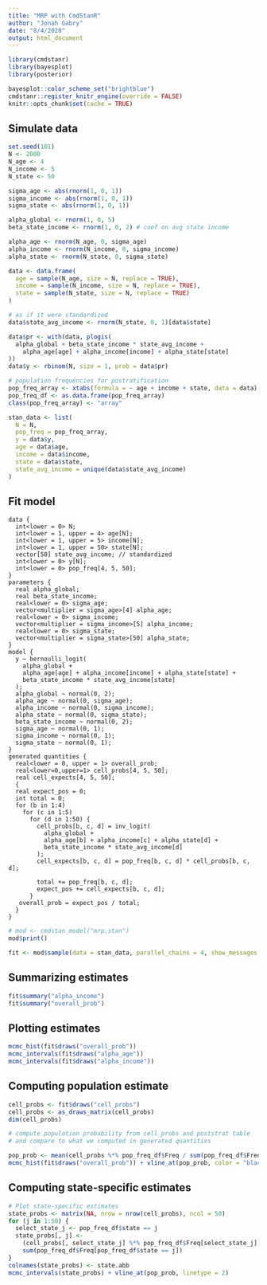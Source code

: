 ```yaml
---
title: "MRP with CmdStanR"
author: "Jonah Gabry"
date: "8/4/2020"
output: html_document
---
```


```r
library(cmdstanr)
library(bayesplot)
library(posterior)

bayesplot::color_scheme_set("brightblue")
cmdstanr::register_knitr_engine(override = FALSE)
knitr::opts_chunk$set(cache = TRUE)
```

## Simulate data


```r
set.seed(101)
N <- 2000
N_age <- 4
N_income <- 5
N_state <- 50

sigma_age <- abs(rnorm(1, 0, 1))
sigma_income <- abs(rnorm(1, 0, 1))
sigma_state <- abs(rnorm(1, 0, 1))

alpha_global <- rnorm(1, 0, 5)
beta_state_income <- rnorm(1, 0, 2) # coef on avg state income

alpha_age <- rnorm(N_age, 0, sigma_age)
alpha_income <- rnorm(N_income, 0, sigma_income)
alpha_state <- rnorm(N_state, 0, sigma_state)

data <- data.frame(
  age = sample(N_age, size = N, replace = TRUE),
  income = sample(N_income, size = N, replace = TRUE),
  state = sample(N_state, size = N, replace = TRUE)
)

# as if it were standardized
data$state_avg_income <- rnorm(N_state, 0, 1)[data$state]

data$pr <- with(data, plogis(
  alpha_global + beta_state_income * state_avg_income + 
    alpha_age[age] + alpha_income[income] + alpha_state[state]
))
data$y <- rbinom(N, size = 1, prob = data$pr)

# population frequencies for postratification
pop_freq_array <- xtabs(formula = ~ age + income + state, data = data)
pop_freq_df <- as.data.frame(pop_freq_array)
class(pop_freq_array) <- "array"

stan_data <- list(
  N = N,
  pop_freq = pop_freq_array,
  y = data$y,
  age = data$age,
  income = data$income,
  state = data$state,
  state_avg_income = unique(data$state_avg_income)
)
```


## Fit model

```cmdstan
data {
  int<lower = 0> N;
  int<lower = 1, upper = 4> age[N];
  int<lower = 1, upper = 5> income[N];
  int<lower = 1, upper = 50> state[N];
  vector[50] state_avg_income; // standardized
  int<lower = 0> y[N];
  int<lower = 0> pop_freq[4, 5, 50];
}
parameters {
  real alpha_global;
  real beta_state_income;
  real<lower = 0> sigma_age;
  vector<multiplier = sigma_age>[4] alpha_age;
  real<lower = 0> sigma_income;
  vector<multiplier = sigma_income>[5] alpha_income;
  real<lower = 0> sigma_state;
  vector<multiplier = sigma_state>[50] alpha_state;
}
model {
  y ~ bernoulli_logit(
    alpha_global +
    alpha_age[age] + alpha_income[income] + alpha_state[state] +
    beta_state_income * state_avg_income[state]
  );
  alpha_global ~ normal(0, 2);
  alpha_age ~ normal(0, sigma_age);
  alpha_income ~ normal(0, sigma_income);
  alpha_state ~ normal(0, sigma_state);
  beta_state_income ~ normal(0, 2);
  sigma_age ~ normal(0, 1);
  sigma_income ~ normal(0, 1);
  sigma_state ~ normal(0, 1);
}
generated quantities {
  real<lower = 0, upper = 1> overall_prob;
  real<lower=0,upper=1> cell_probs[4, 5, 50];
  real cell_expects[4, 5, 50];
  {
  real expect_pos = 0;
  int total = 0;
  for (b in 1:4)
    for (c in 1:5)
      for (d in 1:50) {
        cell_probs[b, c, d] = inv_logit(
          alpha_global +
          alpha_age[b] + alpha_income[c] + alpha_state[d] +
          beta_state_income * state_avg_income[d]
        );
        cell_expects[b, c, d] = pop_freq[b, c, d] * cell_probs[b, c, d];

        total += pop_freq[b, c, d];
        expect_pos += cell_expects[b, c, d];
      }
   overall_prob = expect_pos / total;
  }
}
```

```r
# mod <- cmdstan_model("mrp.stan")
mod$print()
```

```r
fit <- mod$sample(data = stan_data, parallel_chains = 4, show_messages = FALSE)
```

## Summarizing estimates
```r
fit$summary("alpha_income")
fit$summary("overall_prob")
```

## Plotting estimates
```r
mcmc_hist(fit$draws("overall_prob"))
mcmc_intervals(fit$draws("alpha_age"))
mcmc_intervals(fit$draws("alpha_income"))
```

## Computing population estimate

```r
cell_probs <- fit$draws("cell_probs")
cell_probs <- as_draws_matrix(cell_probs)
dim(cell_probs)

# compute population probability from cell_probs and poststrat table
# and compare to what we computed in generated quantities

pop_prob <- mean(cell_probs %*% pop_freq_df$Freq / sum(pop_freq_df$Freq))
mcmc_hist(fit$draws("overall_prob")) + vline_at(pop_prob, color = "black", size = 2)
```

## Computing state-specific estimates

```r
# Plot state-specific estimates
state_probs <- matrix(NA, nrow = nrow(cell_probs), ncol = 50)
for (j in 1:50) {
  select_state_j <- pop_freq_df$state == j
  state_probs[, j] <- 
    (cell_probs[, select_state_j] %*% pop_freq_df$Freq[select_state_j]) /
    sum(pop_freq_df$Freq[pop_freq_df$state == j])  
}
colnames(state_probs) <- state.abb
mcmc_intervals(state_probs) + vline_at(pop_prob, linetype = 2)
```
